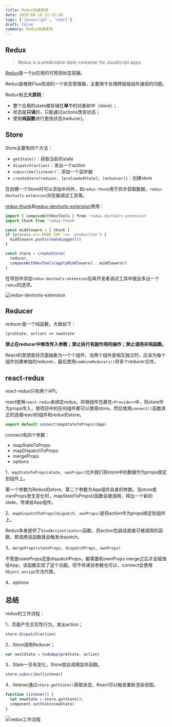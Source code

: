 ```yaml
---
title: Redux快速使用
date: 2020-08-18 21:33:49
tags: ['javascript', 'react']
draft: false
summary: Redux快速使用
---
```


## Redux

> Redux is a predictable state container for JavaScript apps.

[Redux](https://redux.js.org/introduction/getting-started)是一个js应用的可预测状态容器。

Redux是根绝Flux改进的一个状态管理器，主要用于处理跨层级组件通信的问题。

Redux有**三大原则**：

- 整个应用的state被存储在**单个**的对象树中（store）；
- 状态是**只读**的，只能通过actions改变状态；
- 使用**纯函数**进行更改状态(reducer)。

## Store

Store主要有四个方法：

- `getState()`：获取当前的state
- `dispatch(action)`：发出一个action
- `subscribe(listener)`：添加一个监听器
- `createStore(reducer, [preloadedState], [enhancer])`：创建store

在创建一个Store时可以添加中间件，如`redux-thunk`用于异步获取数据，`redux-devtools-extension`浏览器调试工具等。

[redux-thunk](https://github.com/reduxjs/redux-thunk)和[redux-devtools-extension](https://github.com/zalmoxisus/redux-devtools-extension)使用：

``` js
import { composeWithDevTools } from 'redux-devtools-extension'
import thunk from 'redux-thunk'

const middleware = [ thunk ]
if (process.env.NODE_ENV !== 'production') {
  middleware.push(createLogger())
}

const store = createStore(
  reducer,
  composeWithDevTools(applyMiddleware(...middleware))
)
```

在项目中添加`redux-devtools-extension`后再开发者调试工具中就会多出一个`redux`的选项。

![redux-devtools-extension](/static/redux/1.png)

## Reducer

reducer是一个纯函数，大致如下：

``` js
(preState, action) => newState
```

**禁止在reducer中修改传入参数；禁止执行有副作用的操作；禁止调用非纯函数。**

React的思想是将页面抽象为一个个组件，当两个组件是相互独立时，应该为每个组件创建单独的reducer，最后使用`combineReducers()`将多个reducer合并。

## react-redux

react-redux只有两个API。

react使用`react-redux`来绑定redux。将根组件包裹在`<Provider>`中，将store作为props传入，使项目中的任何组件都可以使用store。然后使用`connect()`函数真正的连接react的组件和redux的store。

``` js
export default connect(mapStateToProps)(App)
```

connect有四个参数：

- mapStateToProps
- mapDispatchToProps
- mergeProps
- options

1、`mapStateToProps(atate, ownProps)`允许我们将store中的数据作为props绑定到组件上。

第一个参数为Redux的store，第二个参数为App组件自身的参数。当store或ownProps发生变化时，mapStateToProps()函数会被调用，得出一个新的state，传递给App组件。

2、`mapDispatchToProps(dispatch, ownProps)`是将action作为props绑定到组件上。

Redux本身提供了`bindActionCreators`函数，将action包装成直接可被调用的函数，即调用该函数就会触发dispatch。

3、`mergeProps(stateProps, dispatchProps, ownProps)`

不管是stateProps还是dispatchProps，都需要和ownProps merge之后才会赋值给App，该函数实现了这个功能。但不传递该参数也可以，connect会使用`Object.assign`方法代替。

4、options

## 总结

redux的工作流程：

1、页面产生交互性行为，发出action；

``` js
store.dispatch(action)
```

2、Store调用Reducer；

``` js
var nextState = todoApp(preState, action)
```

3、State一旦有变化，Store就会调用监听函数。

``` js
store.subscribe(listener)
```

4、listener通过`store.getState()`获取状态，React可以触发重新渲染视图。

``` js
function listener() {
  let newState = store.getState();
  component.setState(newState)
}
```

![redux工作流程](/static/redux/2.png)

